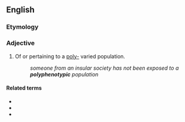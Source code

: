 ==English==

===Etymology===
{{prefix|en|poly|phenotypic}}

===Adjective===
{{en-adj|-}}

# Of or pertaining to a [[poly-]] varied population.
#: ''someone from an insular society has not been exposed to a '''polyphenotypic''' population''

====Related terms====
* {{l|en|phenotypic}}
* {{l|en|phenotype}}
* {{l|en|poly-}}